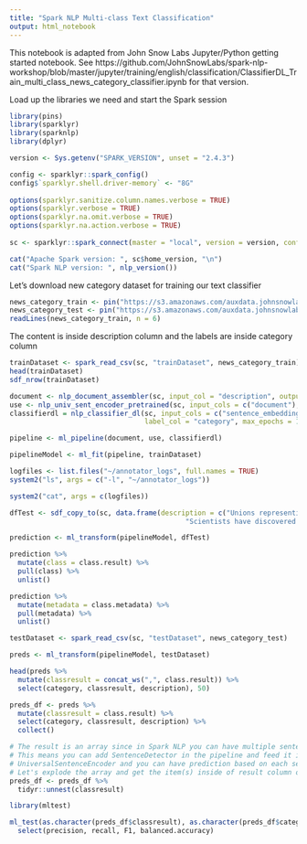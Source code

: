 ```yaml
---
title: "Spark NLP Multi-class Text Classification"
output: html_notebook
---
```


This notebook is adapted from John Snow Labs Jupyter/Python getting started notebook. See https://github.com/JohnSnowLabs/spark-nlp-workshop/blob/master/jupyter/training/english/classification/ClassifierDL_Train_multi_class_news_category_classifier.ipynb
for that version.

Load up the libraries we need and start the Spark session
```r
library(pins)
library(sparklyr)
library(sparknlp)
library(dplyr)

version <- Sys.getenv("SPARK_VERSION", unset = "2.4.3")

config <- sparklyr::spark_config()
config$`sparklyr.shell.driver-memory` <- "8G"
    
options(sparklyr.sanitize.column.names.verbose = TRUE)
options(sparklyr.verbose = TRUE)
options(sparklyr.na.omit.verbose = TRUE)
options(sparklyr.na.action.verbose = TRUE)
    
sc <- sparklyr::spark_connect(master = "local", version = version, config = config)

cat("Apache Spark version: ", sc$home_version, "\n")
cat("Spark NLP version: ", nlp_version())
```
Let's download new category dataset for training our text classifier
```r
news_category_train <- pin("https://s3.amazonaws.com/auxdata.johnsnowlabs.com/public/resources/en/classifier-dl/news_Category/news_category_train.csv")
news_category_test <- pin("https://s3.amazonaws.com/auxdata.johnsnowlabs.com/public/resources/en/classifier-dl/news_Category/news_category_test.csv")
readLines(news_category_train, n = 6)
```
The content is inside description column and the labels are inside category column

```r
trainDataset <- spark_read_csv(sc, "trainDataset", news_category_train)
head(trainDataset)
sdf_nrow(trainDataset)
```
```r
document <- nlp_document_assembler(sc, input_col = "description", output_col = "document")
use <- nlp_univ_sent_encoder_pretrained(sc, input_cols = c("document"), output_col = "sentence_embeddings")
classifierdl = nlp_classifier_dl(sc, input_cols = c("sentence_embeddings"), output_col = "class", 
                                 label_col = "category", max_epochs = 10, enable_output_logs = TRUE)

pipeline <- ml_pipeline(document, use, classifierdl)
```

```r
pipelineModel <- ml_fit(pipeline, trainDataset)
```
```r
logfiles <- list.files("~/annotator_logs", full.names = TRUE)
system2("ls", args = c("-l", "~/annotator_logs"))
```
```r
system2("cat", args = c(logfiles))
```
```r
dfTest <- sdf_copy_to(sc, data.frame(description = c("Unions representing workers at Turner   Newall say they are 'disappointed' after talks with stricken parent firm Federal Mogul.",
                                           "Scientists have discovered irregular lumps beneath the icy surface of Jupiter's largest moon, Ganymede. These irregular masses may be rock formations, supported by Ganymede's icy shell for billions of years...")))

```

```r
prediction <- ml_transform(pipelineModel, dfTest)
```

```r
prediction %>% 
  mutate(class = class.result) %>%
  pull(class) %>% 
  unlist()

prediction %>% 
  mutate(metadata = class.metadata) %>%
  pull(metadata) %>% 
  unlist()
```
```r
testDataset <- spark_read_csv(sc, "testDataset", news_category_test)
```
```r
preds <- ml_transform(pipelineModel, testDataset)
```

```r
head(preds %>% 
  mutate(classresult = concat_ws(",", class.result)) %>% 
  select(category, classresult, description), 50)
```
```r
preds_df <- preds %>%
  mutate(classresult = class.result) %>%
  select(category, classresult, description) %>% 
  collect()
```
```r
# The result is an array since in Spark NLP you can have multiple sentences.
# This means you can add SentenceDetector in the pipeline and feed it into
# UniversalSentenceEncoder and you can have prediction based on each sentence.
# Let's explode the array and get the item(s) inside of result column out
preds_df <- preds_df %>%
  tidyr::unnest(classresult)
```

```r
library(mltest)

ml_test(as.character(preds_df$classresult), as.character(preds_df$category), output.as.table = TRUE) %>%
  select(precision, recall, F1, balanced.accuracy)
```


